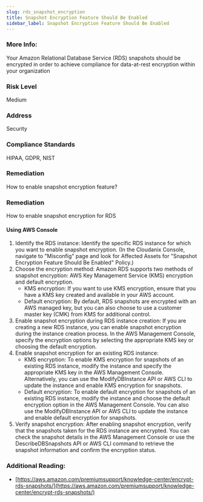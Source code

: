 ```yaml
---
slug: rds_snapshot_encryption
title: Snapshot Encryption Feature Should Be Enabled
sidebar_label: Snapshot Encryption Feature Should Be Enabled
---
```


### More Info:

Your Amazon Relational Database Service (RDS) snapshots should be encrypted in order to achieve compliance for data-at-rest encryption within your organization

### Risk Level

Medium

### Address

Security

### Compliance Standards

HIPAA, GDPR, NIST

### Remediation

How to enable snapshot encryption feature?

### Remediation

How to enable snapshot encryption for RDS

#### Using AWS Console

1. Identify the RDS instance: Identify the specific RDS instance for which you want to enable snapshot encryption.
    (In the Cloudanix Console, navigate to "Misconfig" page and look for Affected Assets for "Snapshot Encryption Feature Should Be Enabled" Policy.)
2. Choose the encryption method: Amazon RDS supports two methods of snapshot encryption: AWS Key Management Service (KMS) encryption and default encryption.
   - KMS encryption: If you want to use KMS encryption, ensure that you have a KMS key created and available in your AWS account.
   - Default encryption: By default, RDS snapshots are encrypted with an AWS managed key, but you can also choose to use a customer master key (CMK) from KMS for additional control.
3. Enable snapshot encryption during RDS instance creation: If you are creating a new RDS instance, you can enable snapshot encryption during the instance creation process. In the AWS Management Console, specify the encryption options by selecting the appropriate KMS key or choosing the default encryption.
4. Enable snapshot encryption for an existing RDS instance:
   - KMS encryption: To enable KMS encryption for snapshots of an existing RDS instance, modify the instance and specify the appropriate KMS key in the AWS Management Console. Alternatively, you can use the ModifyDBInstance API or AWS CLI to update the instance and enable KMS encryption for snapshots.
   - Default encryption: To enable default encryption for snapshots of an existing RDS instance, modify the instance and choose the default encryption option in the AWS Management Console. You can also use the ModifyDBInstance API or AWS CLI to update the instance and enable default encryption for snapshots.
5. Verify snapshot encryption: After enabling snapshot encryption, verify that the snapshots taken for the RDS instance are encrypted. You can check the snapshot details in the AWS Management Console or use the DescribeDBSnapshots API or AWS CLI command to retrieve the snapshot information and confirm the encryption status.

### Additional Reading:

- [https://aws.amazon.com/premiumsupport/knowledge-center/encrypt-rds-snapshots/](https://aws.amazon.com/premiumsupport/knowledge-center/encrypt-rds-snapshots/) 

